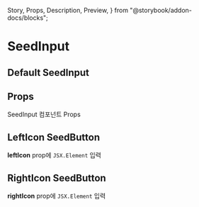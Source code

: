   Story,
  Props,
  Description,
  Preview,
} from "@storybook/addon-docs/blocks";

# SeedInput

<Description of={SeedInput} />

## Default SeedInput

<Preview>
  <Story id="seedinput--seed" />
</Preview>

## Props

SeedInput 컴포넌트 Props

<Props of={SeedInput} />

## LeftIcon SeedButton

**leftIcon** prop에 `JSX.Element` 입력

<Preview>
  <Story id="seedinput--seed-left-icon-input" />
</Preview>

## RightIcon SeedButton

**rightIcon** prop에 `JSX.Element` 입력

<Preview>
  <Story id="seedinput--seed-right-icon-input" />
</Preview>

